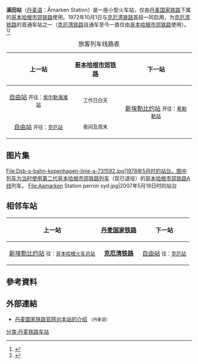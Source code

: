 {{Infobox station
| name = 溪田站
| native_name = Åmarken Station
| type = [[哥本哈根市郊铁路车站列表|哥本哈根市郊铁路车站]]
| image = Aamarken Station Denmark.jpg
| caption = 车站正门
| address = {{DEN}} [[首都大区|首都大区]] [[维兹奥勒自治市|维兹奥勒自治市]]（2650）溪田街2号
| operator = [[丹麦国家铁路|丹麦国家铁路]]
| line = [[克厄湾铁路|克厄湾铁路]]
| bus_routes = 4A路<br>97N路
| code = Åm
| zone = 2/33
| opened = 1972年10月1日
}}
'''溪田站'''（[[丹麦语|丹麦语]]：Åmarken Station）是一座小型火车站，仅由[[丹麦国家铁路|丹麦国家铁路]]下属的[[哥本哈根市郊铁路|哥本哈根市郊铁路]]使用。1972年10月1日与[[克厄湾铁路|克厄湾铁路]]首段一同启用，为[[克厄湾铁路|克厄湾铁路]]的首通车站之一（[[克厄湾铁路|克厄湾铁路]]自通车至今一直仅由[[哥本哈根市郊铁路|哥本哈根市郊铁路]]使用）。<ref>{{Cite web|title=Åmarken Station (Åm)|url=https://danskejernbaner.dk/vis.station.php?FORLOEB_ID=1168&content=%C3%85marken+Station+(%C3%85m)|accessdate=2021-02-28|work=danskejernbaner.dk|archive-date=2021-01-28|archive-url=https://web.archive.org/web/20210128104946/https://danskejernbaner.dk/vis.station.php?FORLOEB_ID=1168&content=%C3%85marken%20Station%20%28%C3%85m%29|dead-url=no}}</ref><ref>{{Cite web|title=Åmarken Station|url=https://www.google.com.hk/maps/place/%C3%85marken/@55.6397008,12.4983643,375m/data=!3m1!1e3!4m5!3m4!1s0x0:0x3f8abf3b6b6ad71b!8m2!3d55.6396693!4d12.4997214|accessdate=2021-02-18|work=|publisher=谷歌地图|language=zh-CN}}</ref>
{| class="wikitable"
|+旅客列车线路表
!上一站
![[哥本哈根市郊铁路|哥本哈根市郊铁路]]
!下一站
|-
| align="center" |[[自由站_(丹麦)|自由站]]
<small>开往：[[索尔勒海滩站|索尔勒海滩站]]</small>
| align="center" |'''{{S-train service small|A}}'''
<small>工作日白天</small>
| rowspan="2" align="center" |[[新埃勒比约站|新埃勒比约站]]
<small>开往：[[希勒勒站|希勒勒站]]</small>
|-
| align="center" |[[自由站_(丹麦)|自由站]]
<small>开往：[[克厄站|克厄站]]</small>
| align="center" |'''{{S-train service small|A}}'''
<small>夜间及周末</small>
|}

== 图片集 ==
<gallery widths="300" heights="200">
File:Dsb-s-bahn-kopenhagen-linie-a-731592.jpg|1978年5月时的站台。图中列车为当时使用[[第二代哥本哈根市郊铁路列车|第二代哥本哈根市郊铁路列车]]（现已退役）的[[哥本哈根市郊鐵路A線|哥本哈根市郊铁路A线]]列车。
File:Aamarken Station perron syd.jpg|2007年5月18日时的站台
</gallery>

== 相邻车站 ==
{| class="wikitable"
!上一站
![[丹麦国家铁路|丹麦国家铁路]]
!下一站
|-
| align="center" |[[新埃勒比约站|新埃勒比约站]]
<small>往：[[哥本哈根火车总站|哥本哈根火车总站]]</small>
| align="center" |'''[[克厄湾铁路|克厄湾铁路]]'''
| align="center" |[[自由站_(丹麦)|自由站]]
<small>往：[[克厄站|克厄站]]</small>
|}




== 參考資料 ==
{{Reflist|2}}


== 外部連結 ==
*[https://www.dsb.dk/kundeservice/stationer/amarken/ 丹麦国家铁路官网对本站的介绍] {{Wayback|url=https://www.dsb.dk/kundeservice/stationer/amarken/ |date=20181129013100 }}<small>（丹麦语）</small>
{{commonscat}}
[[分类:丹麦铁路车站|分类:丹麦铁路车站]]